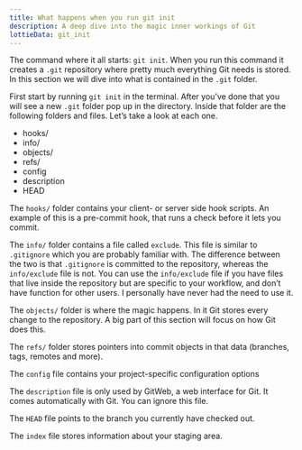 ```yaml
---
title: What happens when you run git init
description: A deep dive into the magic inner workings of Git
lottieData: git_init
---
```


The command where it all starts: `git init`. When you run this command it creates a `.git` repository where pretty much everything Git needs is stored. In this section we will dive into what is contained in the `.git` folder.

First start by running `git init` in the terminal. After you’ve done that you will see a new `.git` folder pop up in the directory. Inside that folder are the following folders and files. Let’s take a look at each one.

- hooks/
- info/
- objects/
- refs/
- config
- description
- HEAD

The `hooks/` folder contains your client- or server side hook scripts. An example of this is a pre-commit hook, that runs a check before it lets you commit.

The `info/` folder contains a file called `exclude`. This file is similar to `.gitignore` which you are probably familiar with. The difference between the two is that `.gitignore` is committed to the repository, whereas the `info/exclude` file is not. You can use the `info/exclude` file if you have files that live inside the repository but are specific to your workflow, and don’t have function for other users. I personally have never had the need to use it.

The `objects/` folder is where the magic happens. In it Git stores every change to the repository. A big part of this section will focus on how Git does this.

The `refs/` folder stores pointers into commit objects in that data (branches, tags, remotes and more).

The `config` file contains your project-specific configuration options

The `description` file is only used by GitWeb, a web interface for Git. It comes automatically with Git. You can ignore this file.

The `HEAD` file points to the branch you currently have checked out.

The `index` file stores information about your staging area.
